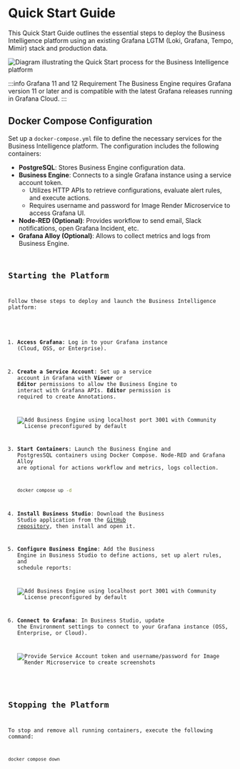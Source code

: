 
# Quick Start Guide

This Quick Start Guide outlines the essential steps to deploy the Business Intelligence platform using an existing Grafana LGTM (Loki, Grafana, Tempo, Mimir) stack and production data.

<Image
  title="Quick Start Overview"
  src="/img/big/quick-start/quick-start.png"
  alt="Diagram illustrating the Quick Start process for the Business Intelligence platform"
/>

:::info Grafana 11 and 12 Requirement
The Business Engine requires Grafana version 11 or later and is compatible with the latest Grafana releases running in Grafana Cloud.
:::

## Docker Compose Configuration

Set up a `docker-compose.yml` file to define the necessary services for the Business Intelligence platform. The configuration includes the following containers:

- **PostgreSQL**: Stores Business Engine configuration data.
- **Business Engine**: Connects to a single Grafana instance using a service account token.
  - Utilizes HTTP APIs to retrieve configurations, evaluate alert rules, and execute actions.
  - Requires username and password for Image Render Microservice to access Grafana UI.
- **Node-RED (Optional)**: Provides workflow to send email, Slack notifications, open Grafana Incident, etc.
- **Grafana Alloy (Optional)**: Allows to collect metrics and logs from Business Engine.

<Code
  url="https://github.com/VolkovLabs/business-intelligence/blob/main/docker-compose.yml"
  language="yaml"
  title="Quick Start Docker Compose Configuration"
/>

## Starting the Platform

Follow these steps to deploy and launch the Business Intelligence platform:

1. **Access Grafana**: Log in to your Grafana instance (Cloud, OSS, or Enterprise).

2. **Create a Service Account**: Set up a service account in Grafana with **Viewer** or **Editor** permissions to allow the Business Engine to interact with Grafana APIs. **Editor** permission is required to create Annotations.

   <Image
     title="Add Business Engine using localhost port 3001 with Community License preconfigured by default"
     src="/img/big/quick-start/grafana-account.png"
   />

3. **Start Containers**: Launch the Business Engine and PostgresSQL containers using Docker Compose. Node-RED and Grafana Alloy are optional for actions workflow and metrics, logs collection.

   ```sh
   docker compose up -d
   ```

4. **Install Business Studio**: Download the Business Studio application from the [GitHub repository](https://github.com/VolkovLabs/business-intelligence/releases), then install and open it.

5. **Configure Business Engine**: Add the Business Engine in Business Studio to define actions, set up alert rules, and schedule reports:

   <Image
     title="Add Business Engine using localhost port 3001 with Community License preconfigured by default"
     src="/img/big/quick-start/add-engine.png"
   />

6. **Connect to Grafana**: In Business Studio, update the Environment settings to connect to your Grafana instance (OSS, Enterprise, or Cloud).

   <Image
     title="Provide Service Account token and username/password for Image Render Microservice to create screenshots"
     src="/img/big/quick-start/connect-grafana.png"
   />

## Stopping the Platform

To stop and remove all running containers, execute the following command:

```sh
docker compose down
```
